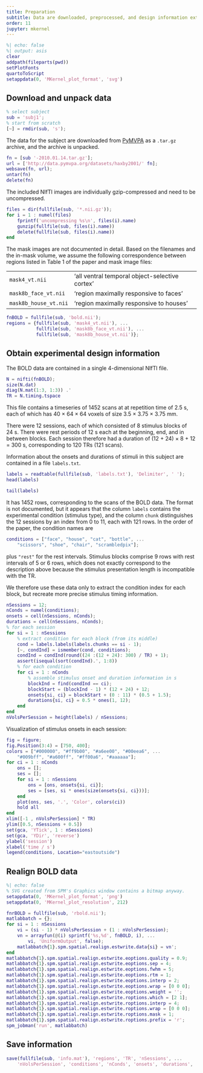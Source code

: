 ```yaml
---
title: Preparation
subtitle: Data are downloaded, preprocessed, and design information extracted
order: 11
jupyter: mkernel
---
```



```matlab
%| echo: false
%| output: asis
clear
addpath(fileparts(pwd))
setPlotFonts
quartoToScript
setappdata(0, 'MKernel_plot_format', 'svg')
```


## Download and unpack data

```matlab
% select subject
sub = 'subj1';
% start from scratch
[~] = rmdir(sub, 's');
```

The data for the subject are downloaded from [PyMVPA](http://dev.pymvpa.org/datadb/haxby2001.html) as a `.tar.gz` archive, and the archive is unpacked.

```matlab
fn = [sub '-2010.01.14.tar.gz'];
url = ['http://data.pymvpa.org/datasets/haxby2001/' fn];
websave(fn, url);
untar(fn)
delete(fn)
```

The included NIfTI images are individually gzip-compressed and need to be uncompressed.

```matlab
files = dir(fullfile(sub, '*.nii.gz'));
for i = 1 : numel(files)
    fprintf('uncompressing %s\n', files(i).name)
    gunzip(fullfile(sub, files(i).name))
    delete(fullfile(sub, files(i).name))
end
```

The mask images are not documented in detail. Based on the filenames and the in-mask volume, we assume the following correspondence between regions listed in Table 1 of the paper and mask image files:

---------------------  ----------------------------------------------
`mask4_vt.nii`         'all ventral temporal object-selective cortex'
`mask8b_face_vt.nii`   'region maximally responsive to faces'
`mask8b_house_vt.nii`  'region maximally responsive to houses'
---------------------  ----------------------------------------------

```matlab
fnBOLD = fullfile(sub, 'bold.nii');
regions = {fullfile(sub, 'mask4_vt.nii'), ...
           fullfile(sub, 'mask8b_face_vt.nii'), ...
           fullfile(sub, 'mask8b_house_vt.nii')};
```


## Obtain experimental design information

The BOLD data are contained in a single 4-dimensional NIfTI file.

```matlab
N = nifti(fnBOLD);
size(N.dat)
diag(N.mat(1:3, 1:3)) .'
TR = N.timing.tspace
```

This file contains a timeseries of 1452 scans at at repetition time of 2.5 s, each of which has 40 × 64 × 64 voxels of size 3.5 × 3.75 × 3.75 mm.

There were 12 sessions, each of which consisted of 8 stimulus blocks of 24 s. There were rest periods of 12 s each at the beginning, end, and in between blocks. Each session therefore had a duration of (12 + 24) × 8 + 12 = 300 s, corresponding to 120 TRs (121 scans).

Information about the onsets and durations of stimuli in this subject are contained in a file `labels.txt`.

```matlab
labels = readtable(fullfile(sub, 'labels.txt'), 'Delimiter', ' ');
head(labels)
```

```matlab
tail(labels)
```

It has 1452 rows, corresponding to the scans of the BOLD data. The format is not documented, but it appears that the column `labels` contains the experimental condition (stimulus type), and the column `chunk` distinguishes the 12 sessions by an index from 0 to 11, each with 121 rows. In the order of the paper, the condition names are

```matlab
conditions = ["face", "house", "cat", "bottle", ...
    "scissors", "shoe", "chair", "scrambledpix"];
```

plus `"rest"` for the rest intervals. Stimulus blocks comprise 9 rows with rest intervals of 5 or 6 rows, which does not exactly correspond to the description above because the stimulus presentation length is incompatible with the TR.

We therefore use these data only to extract the condition index for each block, but recreate more precise stimulus timing information.

```matlab
nSessions = 12;
nConds = numel(conditions);
onsets = cell(nSessions, nConds);
durations = cell(nSessions, nConds);
% for each session
for si = 1 : nSessions
    % extract condition for each block (from its middle)
    cond = labels.labels(labels.chunks == si - 1);
    [~, condInd] = ismember(cond, conditions);
    condInd = condInd(round((24 :(12 + 24): 300) / TR) + 1);
    assert(isequal(sort(condInd).', 1:8))
    % for each condition
    for ci = 1 : nConds
        % assemble stimulus onset and duration information in s
        blockInd = find(condInd == ci);
        blockStart = (blockInd - 1) * (12 + 24) + 12;
        onsets{si, ci} = blockStart + (0 : 11) * (0.5 + 1.5);
        durations{si, ci} = 0.5 * ones(1, 12);
    end
end
nVolsPerSession = height(labels) / nSessions;
```

Visualization of stimulus onsets in each session:

```matlab
fig = figure;
fig.Position(3:4) = [750, 400];
colors = ["#000000", "#ff9b00", "#a6ee00", "#00eea6", ...
    "#009bff", "#a600ff", "#ff00a6", "#aaaaaa"];
for ci = 1 : nConds
    ons = [];
    ses = [];
    for si = 1 : nSessions
        ons = [ons, onsets{si, ci}];
        ses = [ses, si * ones(size(onsets{si, ci}))];
    end
    plot(ons, ses, '.', 'Color', colors(ci))
    hold all
end
xlim([-1 , nVolsPerSession] * TR)
ylim([0.5, nSessions + 0.5])
set(gca, 'YTick', 1 : nSessions)
set(gca, 'YDir', 'reverse')
ylabel('session')
xlabel('time / s')
legend(conditions, Location="eastoutside")
```


## Realign BOLD data

```matlab
%| echo: false
% SVG created from SPM's Graphics window contains a bitmap anyway.
setappdata(0, 'MKernel_plot_format', 'png')
setappdata(0, 'MKernel_plot_resolution', 212)
```

```matlab
fnrBOLD = fullfile(sub, 'rbold.nii');
matlabbatch = {};
for si = 1 : nSessions
    vi = (si - 1) * nVolsPerSession + (1 : nVolsPerSession);
    vn = arrayfun(@(i) sprintf('%s,%d', fnBOLD, i), ...
        vi, 'UniformOutput', false);
    matlabbatch{1}.spm.spatial.realign.estwrite.data{si} = vn';
end
matlabbatch{1}.spm.spatial.realign.estwrite.eoptions.quality = 0.9;
matlabbatch{1}.spm.spatial.realign.estwrite.eoptions.sep = 4;
matlabbatch{1}.spm.spatial.realign.estwrite.eoptions.fwhm = 5;
matlabbatch{1}.spm.spatial.realign.estwrite.eoptions.rtm = 1;
matlabbatch{1}.spm.spatial.realign.estwrite.eoptions.interp = 2;
matlabbatch{1}.spm.spatial.realign.estwrite.eoptions.wrap = [0 0 0];
matlabbatch{1}.spm.spatial.realign.estwrite.eoptions.weight = '';
matlabbatch{1}.spm.spatial.realign.estwrite.roptions.which = [2 1];
matlabbatch{1}.spm.spatial.realign.estwrite.roptions.interp = 4;
matlabbatch{1}.spm.spatial.realign.estwrite.roptions.wrap = [0 0 0];
matlabbatch{1}.spm.spatial.realign.estwrite.roptions.mask = 1;
matlabbatch{1}.spm.spatial.realign.estwrite.roptions.prefix = 'r';
spm_jobman('run', matlabbatch)
```


## Save information

```matlab
save(fullfile(sub, 'info.mat'), 'regions', 'TR', 'nSessions', ...
    'nVolsPerSession', 'conditions', 'nConds', 'onsets', 'durations', 'colors')
```


<!-- Copyright © 2023 Carsten Allefeld
SPDX-License-Identifier: GPL-3.0-or-later -->
